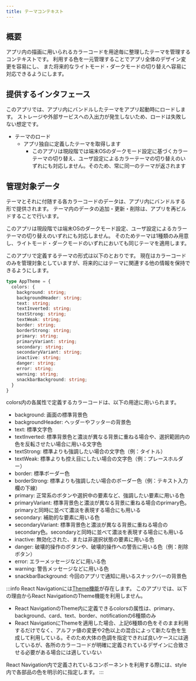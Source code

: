 ```yaml
---
title: テーマコンテキスト
---
```


## 概要

アプリ内の描画に用いられるカラーコードを用途毎に整理したテーマを管理するコンテキストです。
利用する色を一元管理することでアプリ全体のデザイン変更を容易にし、
また将来的なライトモード・ダークモードの切り替えへ容易に対応できるようにします。

## 提供するインタフェース

このアプリでは、アプリ内にバンドルしたテーマをアプリ起動時にロードします。
ストレージや外部サービスへの入出力が発生しないため、ロードは失敗しない想定です。

- テーマのロード
  - アプリ独自に定義したテーマを取得します
    - このアプリは現段階では端末OSのダークモード設定に基づくカラーテーマの切り替え、ユーザ設定によるカラーテーマの切り替えのいずれにも対応しません。そのため、常に同一のテーマが返されます

## 管理対象データ

テーマとそれに付随する各カラーコードのデータは、アプリ内にバンドルする形で提供されます。
テーマ内のデータの追加・更新・削除は、アプリを再ビルドすることで行います。

このアプリは現段階では端末OSのダークモード設定、ユーザ設定によるカラーテーマの切り替えのいずれにも対応しません。
そのためテーマは1種類のみ用意し、ライトモード・ダークモードのいずれにおいても同じテーマを適用します。

このアプリで定義するテーマの形式は以下のとおりです。
現在はカラーコードのみを管理対象としていますが、将来的にはテーマに関連する他の情報を保持できるようにします。

```typescript
type AppTheme = {
  colors: {
    background: string;
    backgroundHeader: string;
    text: string;
    textInverted: string;
    textStrong: string;
    textWeak: string;
    border: string;
    borderStrong: string;
    primary: string;
    primaryVariant: string;
    secondary: string;
    secondaryVariant: string;
    inactive: string;
    danger: string;
    error: string; 
    warning: string;
    snackbarBackground: string;
  }
}
```

colors内の各属性で定義するカラーコードは、以下の用途に用いられます。

- background: 画面の標準背景色
- backgroundHeader: ヘッダーやフッターの背景色
- text: 標準文字色
- textInverted: 標準背景色と濃淡が異なる背景に重ねる場合や、選択範囲内の色を反転させたい場合に用いる文字色
- textStrong: 標準よりも強調したい場合の文字色（例：タイトル）
- textWeak: 標準よりも控え目にしたい場合の文字色（例：プレースホルダー）
- border: 標準ボーダー色
- borderStrong: 標準よりも強調したい場合のボーダー色（例：テキスト入力欄の下線）
- primary: 正常系のボタンや選択中の要素など、強調したい要素に用いる色
- primaryVariant: 標準背景色と濃淡が異なる背景に重ねる場合のprimary色。primaryと同時に並べて濃淡を表現する場合にも用いる
- secondary: 補助的な要素に用いる色
- secondaryVariant: 標準背景色と濃淡が異なる背景に重ねる場合のsecondary色。secondaryと同時に並べて濃淡を表現する場合にも用いる
- inactive: 無効化された、または非選択状態の要素に用いる色
- danger: 破壊的操作のボタンや、破壊的操作への警告に用いる色（例：削除ボタン）
- error: エラーメッセージなどに用いる色
- warning: 警告メッセージなどに用いる色
- snackbarBackground: 今回のアプリで通知に用いるスナックバーの背景色

:::info
React Navigationには[Theme機能](https://reactnavigation.org/docs/themes/)が存在します。
このアプリでは、以下の理由からReact NavigationのTheme機能を利用しません。

- React NavigationのTheme内に定義できるcolorsの属性は、primary、background、card、text、border、notificationの6種類のみ
- React NavigationにThemeを適用した場合、上記6種類の色をそのまま利用するだけでなく、アルファ値の変更や2色以上の混合によって新たな色を生成して利用している。そのため大体の色調を指定できれば良いケースには適しているが、各所のカラーコードが明確に定義されているデザインに合致させる必要がある場合には適していない

React Navigation内で定義されているコンポーネントを利用する際には、style内で各部品の色を明示的に指定します。
:::

